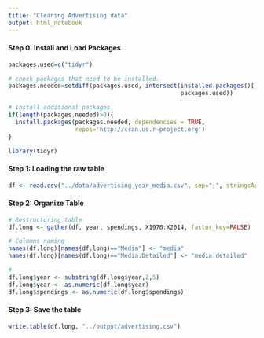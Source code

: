 ```yaml
---
title: "Cleaning Advertising data"
output: html_notebook
---
```


#### Step 0: Install and Load Packages
```r
packages.used=c("tidyr")

# check packages that need to be installed.
packages.needed=setdiff(packages.used, intersect(installed.packages()[,1], 
                                                 packages.used))

# install additional packages
if(length(packages.needed)>0){
  install.packages(packages.needed, dependencies = TRUE,
                   repos='http://cran.us.r-project.org')
}

library(tidyr)
```

#### Step 1: Loading the raw table
```r
df <- read.csv("../data/advertising_year_media.csv", sep=";", stringsAsFactors = FALSE)
```

#### Step 2: Organize Table
```r
# Restructuring table
df.long <- gather(df, year, spendings, X1970:X2014, factor_key=FALSE)

# Columns naming
names(df.long)[names(df.long)=="Media"] <- "media"
names(df.long)[names(df.long)=="Media.Detailed"] <- "media.detailed"

# 
df.long$year <- substring(df.long$year,2,5)
df.long$year <- as.numeric(df.long$year)
df.long$spendings <- as.numeric(df.long$spendings)
```

#### Step 3: Save the table
```r
write.table(df.long, "../output/advertising.csv")
```

